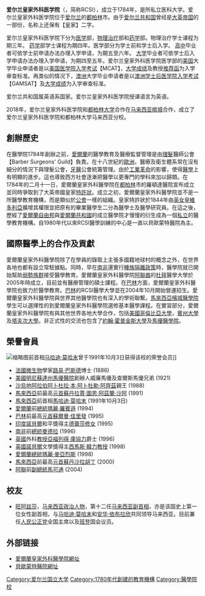 {{Infobox University
|Name=愛爾蘭皇家外科醫學院|
|EnglishName=The Royal College of Surgeons in Ireland<br>Coláiste Ríoga na Máinleá in Éirinn|
|SealImage=|
|SealInfo=愛爾蘭皇家外科醫學院校徽|
|Motto=Consilio Manuque <br> 靈活的學習精神|
|Established=1784年設立|
|Type=私立，醫學大學|
|President=麥可·霍根<br>捷洛·歐·蘇利文|
|Location=[[愛爾蘭|愛爾蘭]]，[[都柏林|都柏林]]<br>123 St Stephen's Green<br>+353-1 402 2100
|Campus=(總校區)市區|
|AreaTotal=|
|Department=5學院|
|Faculty=|
|Professor=|
|Associate Professor=|
|Assistant Professor=|
|Lecturer=|
|Student=1500|
|Undergraduate=|
|Postgraduate=|
|Website=http://www.rcsi.ie|
|Celebration=|
}}

'''爱尔兰皇家外科医学院'''（{{lang-en|Royal College of Surgeons in Ireland}}，简称RCSI），成立于1784年，是所私立医科大学。爱尔兰皇家外科医学院位于[[爱尔兰|爱尔兰]]的[[都柏林|都柏林]]市。由于[[爱尔兰共和国|爱尔兰共和国]]曾经是[[大英帝国|大英帝国]]的一部份，名称上还保有【皇家】二字。

爱尔兰皇家外科医学院下分为[[医学|医学]]部，[[物理治疗|物理治疗]]部和[[药学|药学]]部。物理治疗学士课程为期三年。 [[药学|药学]]部学士课程为期四年。医学部分为学士前和学士后入学。 [[高中|高中]]毕业者可依学士前申请办法办理入学申请，为期五至六年。 [[大学|大学]]毕业者可依学士后入学申请办法办理入学申请，为期四至五年。爱尔兰皇家外科医学院医学部的[[美国|美国]]大学毕业申请者是以[[美国医学院入学考试|美国医学院入学考试]]【MCAT】，[[大学成绩|大学成绩]]及教授[[推荐函|推荐函]]为入学审查标准。再类似的情况下，[[澳洲|澳洲]]大学毕业申请者是以[[澳洲学士后医学院入学考试|澳洲学士后医学院入学考试]]【GAMSAT】及[[大学成绩|大学成绩]]为入学审查标准。

爱尔兰共和国属英语系国家。爱尔兰皇家外科医学院授课语言为英语。

2018年，爱尔兰皇家外科医学院和[[都柏林大学|都柏林大学]]合作在[[马来西亚|马来西亚]][[槟城|槟城]]合作，成立了爱尔兰皇家外科医学院和都柏林大学马来西亚分校。

== 創辦歷史 ==
在醫學院1784年創辦之前，[[愛爾蘭|愛爾蘭]]的醫學教育及醫療監督管理是由[[理髮|理髮]]醫師公會【Barber Surgeons' Guild】負責。在十八世紀的[[歐洲|歐洲]]，醫療及衛生體系常在沒有細分的情況下與理髮公會，[[牙醫|牙醫]]公會統籌管理。由於[[工業革命|工業革命]]的影響，使得[[醫學|醫學]]上有明顯的進步。這也導致西方社會逐漸把醫學以更專門的學科來加以歸類。在1784年的二月十一日，愛爾蘭皇家外科醫學院在[[都柏林|都柏林]]市的羅頓達醫院宣布成立並同時爭取到了大英帝國皇家[[特許狀|特許狀]]。成立之初，愛爾蘭皇家外科醫學院並不是一所醫學教育機構，而是類似於[[公會|公會]]一樣的組織。皇家特許狀於1844年由[[维多利亚女王|英女皇維多利亞]]擴增其權限並把原有的畢業醫學生二分為醫學士及醫學研究員。在這之後，歷經了[[愛爾蘭自由邦|愛爾蘭自由邦]]與[[愛爾蘭共和國|愛爾蘭共和國]]的成立醫學院才慢慢的衍生成為一個[[私立|私立]]的醫學教育機構。自1980年代以來RCSI醫學訓練的中心是一直以貝歐蒙特醫院為主。

== 國際醫學上的合作及貢獻 ==
愛爾蘭皇家外科醫學院除了在學員的錄取上主張多國籍地球村的概念之外，在世界各地也都有設立常駐據點。同時，早在[[南非|南非]]還實行[[南非种族隔离制度|種族隔離政策]]時，醫學院就已開始幫助[[弱勢族群|弱勢族群]]接受醫學教育。愛爾蘭皇家外科醫學院[[阿拉伯联合酋长国|阿聯酋]]的[[杜拜|杜拜]]醫學大學於2005年時成立，目前並有醫療管理的碩士課程。在[[巴林|巴林]]方面，愛爾蘭皇家外科醫學院也致力於醫學教育。[[巴林|巴林]]的RCSI醫學大學並在2004年10月開始營運招生。愛爾蘭皇家外科醫學院與世界其他醫學院也有深入的學術聯繫。[[馬來西亞|馬來西亞]][[檳城醫學院|檳城醫學院]]學生可以選擇性的到愛爾蘭皇家外科醫學院選修基本醫學課程。在實習部分，愛爾蘭皇家外科醫學院有與其他世界各地大學合作，包括[[美國|美國]][[哥倫比亞大學|哥倫比亞大學]]，[[賓州大學|賓州大學]]及[[塔夫次大學|塔夫次大學]]。非正式性的交流也包含了[[约翰斯·霍普金斯大学|約翰·霍普金斯大學]]及[[馬優醫學院|馬優醫學院]]。



== 榮譽會員 ==
[[File:Mahathir_Mohamad_in_August_2018.jpg|缩略图]]前首相[[马哈迪·莫哈末|马哈迪·莫哈末]]曾于1991年10月3日获得该校的荣誉会员]]
* [[法國|法國]][[微生物|微生物]]學家[[路易·巴斯德|路易·巴斯德]]博士 (1886)
* [[美國|美國]][[明尼蘇達州|明尼蘇達州]][[馬優醫院|馬優醫院]]創辦人威廉馬優及查爾斯馬優兄弟 (1921)
* [[沙烏地阿拉伯|沙烏地阿拉伯]][[阿卜杜拉·本·阿卜杜勒·阿齊茲|阿卜杜拉·本·阿卜杜勒·阿齊茲]]親王 (1988)
* [[馬來西亞|馬來西亞]]前最高[[國家元首|元首]][[苏丹_(称谓)|蘇丹]][[拉賈·圖恩·阿茲蘭·沙阿|拉賈·圖恩·阿茲蘭·沙阿]] (1991)
* [[馬來西亞|馬來西亞]]前首相[[馬哈迪·莫哈末|馬哈迪·莫哈末]] (1991年10月3日)
* [[愛爾蘭|愛爾蘭]]前[[總統|總統]][[瑪麗·羅賓遜|瑪麗·羅賓遜]] (1994)
* [[巴林|巴林]]前最高[[國家元首|元首]][[蘇爾曼·佳里發|蘇爾曼·佳里發]] (1995)
* [[印度|印度]][[諾貝爾|諾貝爾]]和平獎得主[[德蕾莎修女|德蕾莎修女]] (1995)
* [[南非|南非]]前[[總統|總統]][[曼德拉|曼德拉]] (1996)
* [[英國|英國]]外科[[教授|教授]][[亞福列得·庫協力|亞福列得·庫協力]]爵士 (1996)
* [[英國|英國]][[諾貝爾|諾貝爾]]文學獎得主[[西馬斯·韓力|西馬斯·韓力]][[教授|教授]] (1998)
* [[愛爾蘭|愛爾蘭]][[總統|總統]][[瑪麗·麥亞烈斯|瑪麗·麥亞烈斯]] (1998)
* [[馬來西亞|馬來西亞]]前最高[[國家元首|元首]][[蘇丹沙拉胡丁|蘇丹沙拉胡丁]] (2000)
* [[阿聯|阿聯]]前[[副總統|副總統]][[馬可通|馬可通]] (2004)

== 校友 ==
* [[旺阿兹莎|旺阿兹莎]]，[[马来西亚|马来西亚]][[政治人物|政治人物]]，第十二任[[马来西亚副首相|马来西亚副首相]]，亦是该国史上第一位女性副首相，与[[马哈迪·莫哈末|马哈迪·莫哈末]]和[[安华·依布拉欣|安华·依布拉欣]]共同领导马来西亚。目前兼任[[人民公正黨|人民公正党]]全国主席以及[[班登国会议席|班登]]国会议员。

== 外部链接 ==
* [http://www.rcsi.ie 愛爾蘭皇家外科醫學院網址] {{Wayback|url=http://www.rcsi.ie/ |date=20171224171337 }}
* [http://www.beaumont.ie 貝歐蒙特醫院網址] {{Wayback|url=http://www.beaumont.ie/ |date=20200909225641 }}

{{IrishUni}}

[[Category:爱尔兰国立大学|Category:爱尔兰国立大学]]
[[Category:1780年代創建的教育機構|Category:1780年代創建的教育機構]]
[[Category:醫學院校|Category:醫學院校]]
